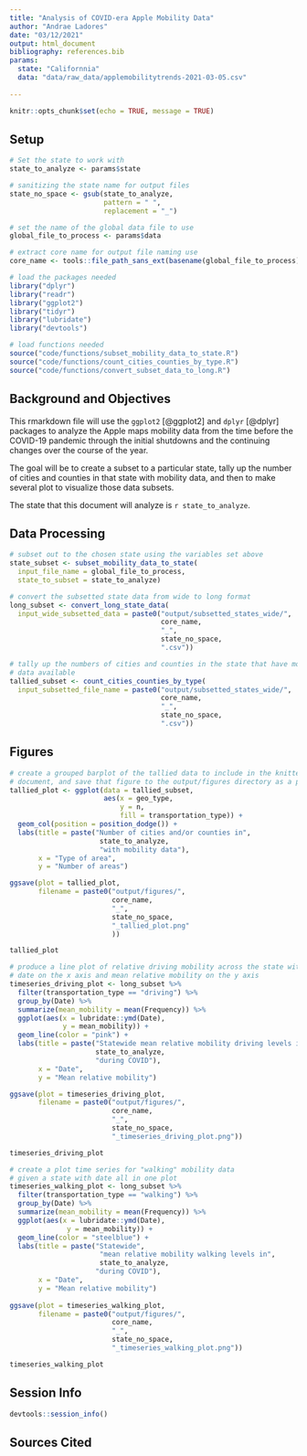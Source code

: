 ```yaml
---
title: "Analysis of COVID-era Apple Mobility Data"
author: "Andrae Ladores"
date: "03/12/2021"
output: html_document
bibliography: references.bib
params:
  state: "Californnia"
  data: "data/raw_data/applemobilitytrends-2021-03-05.csv"
    
---
```


```r
knitr::opts_chunk$set(echo = TRUE, message = TRUE)
```

## Setup

```r
# Set the state to work with
state_to_analyze <- params$state

# sanitizing the state name for output files
state_no_space <- gsub(state_to_analyze,
                       pattern = " ",
                       replacement = "_")

# set the name of the global data file to use
global_file_to_process <- params$data

# extract core name for output file naming use
core_name <- tools::file_path_sans_ext(basename(global_file_to_process))
```

```r
# load the packages needed
library("dplyr")
library("readr")
library("ggplot2")
library("tidyr")
library("lubridate")
library("devtools")

# load functions needed
source("code/functions/subset_mobility_data_to_state.R")
source("code/functions/count_cities_counties_by_type.R")
source("code/functions/convert_subset_data_to_long.R")
```

## Background and Objectives 

This rmarkdown file will use the `ggplot2` [@ggplot2] and `dplyr` [@dplyr] packages
to analyze the Apple maps mobility data from the time before the COVID-19 pandemic
through the initial shutdowns and the continuing changes over the course of the year. 

The goal will be to create a subset to a particular state, tally up the number of 
cities and counties in that state with mobility data, and then to make several plot to visualize those data subsets.

The state that this document will analyze is `r state_to_analyze`.

## Data Processing

```r
# subset out to the chosen state using the variables set above
state_subset <- subset_mobility_data_to_state(
  input_file_name = global_file_to_process,
  state_to_subset = state_to_analyze)
```

```r
# convert the subsetted state data from wide to long format
long_subset <- convert_long_state_data(
  input_wide_subsetted_data = paste0("output/subsetted_states_wide/",
                                     core_name,
                                     "_",
                                     state_no_space,
                                     ".csv"))

```
```r
# tally up the numbers of cities and counties in the state that have mobility
# data available
tallied_subset <- count_cities_counties_by_type(
  input_subsetted_file_name = paste0("output/subsetted_states_wide/",
                                     core_name,
                                     "_",
                                     state_no_space,
                                     ".csv"))
```

## Figures

```r
# create a grouped barplot of the tallied data to include in the knitted
# document, and save that figure to the output/figures directory as a png
tallied_plot <- ggplot(data = tallied_subset,
                       aes(x = geo_type,
                           y = n,
                           fill = transportation_type)) +
  geom_col(position = position_dodge()) +
  labs(title = paste("Number of cities and/or counties in",
                      state_to_analyze,
                      "with mobility data"),
       x = "Type of area",
       y = "Number of areas")

ggsave(plot = tallied_plot,
       filename = paste0("output/figures/",
                         core_name,
                         "_",
                         state_no_space,
                         "_tallied_plot.png"
                         ))

tallied_plot
```

```r
# produce a line plot of relative driving mobility across the state with
# date on the x axis and mean relative mobility on the y axis
timeseries_driving_plot <- long_subset %>%
  filter(transportation_type == "driving") %>%
  group_by(Date) %>%
  summarize(mean_mobility = mean(Frequency)) %>%
  ggplot(aes(x = lubridate::ymd(Date),
             y = mean_mobility)) +
  geom_line(color = "pink") +
  labs(title = paste("Statewide mean relative mobility driving levels in",
                     state_to_analyze,
                     "during COVID"),
       x = "Date",
       y = "Mean relative mobility")

ggsave(plot = timeseries_driving_plot,
       filename = paste0("output/figures/",
                         core_name,
                         "_",
                         state_no_space,
                         "_timeseries_driving_plot.png"))

timeseries_driving_plot
```

```r
# create a plot time series for "walking" mobility data
# given a state with date all in one plot
timeseries_walking_plot <- long_subset %>%
  filter(transportation_type == "walking") %>%
  group_by(Date) %>%
  summarize(mean_mobility = mean(Frequency)) %>%
  ggplot(aes(x = lubridate::ymd(Date),
              y = mean_mobility)) +
  geom_line(color = "steelblue") +
  labs(title = paste("Statewide",
                      "mean relative mobility walking levels in",
                      state_to_analyze,
                     "during COVID"),
       x = "Date",
       y = "Mean relative mobility")
       
ggsave(plot = timeseries_walking_plot,
       filename = paste0("output/figures/",
                         core_name,
                         "_",
                         state_no_space,
                         "_timeseries_walking_plot.png"))

timeseries_walking_plot
```


## Session Info

```r
devtools::session_info()
```


## Sources Cited


